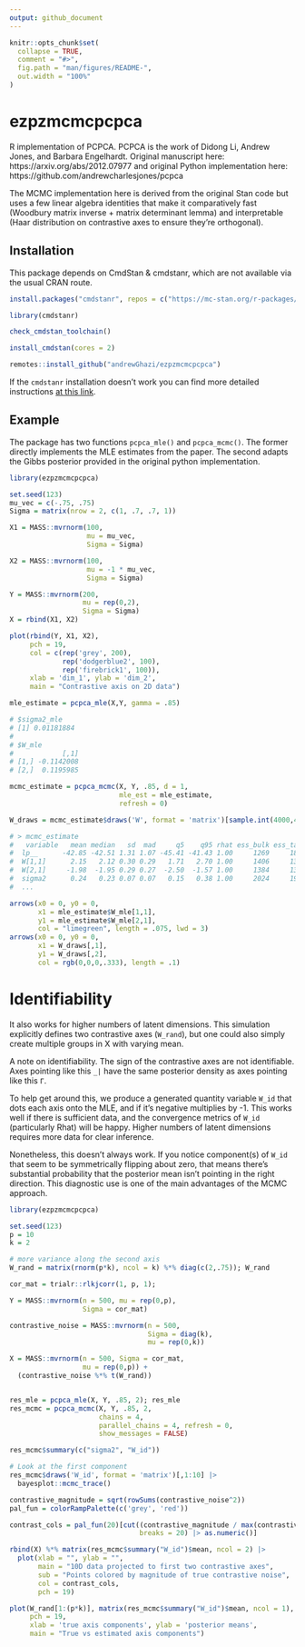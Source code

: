 ```yaml
---
output: github_document
---
```


<!-- README.md is generated from README.Rmd. Please edit that file -->

```r
knitr::opts_chunk$set(
  collapse = TRUE,
  comment = "#>",
  fig.path = "man/figures/README-",
  out.width = "100%"
)
```

# ezpzmcmcpcpca

R implementation of PCPCA. PCPCA is the work of Didong Li, Andrew Jones, and Barbara Engelhardt. Original manuscript here: https://arxiv.org/abs/2012.07977 and original Python implementation here: https://github.com/andrewcharlesjones/pcpca

The MCMC implementation here is derived from the original Stan code but uses a few linear algebra identities  that make it comparatively fast (Woodbury matrix inverse + matrix determinant lemma) and interpretable (Haar distribution on contrastive axes to ensure they're orthogonal).

<!-- badges: start -->
<!-- badges: end -->

## Installation

This package depends on CmdStan & cmdstanr, which are not available via the usual CRAN route. 

```r

install.packages("cmdstanr", repos = c("https://mc-stan.org/r-packages/", getOption("repos")))

library(cmdstanr)

check_cmdstan_toolchain()

install_cmdstan(cores = 2)

remotes::install_github("andrewGhazi/ezpzmcmcpcpca")
```

If the `cmdstanr` installation doesn't work you can find more detailed instructions [at this link](https://mc-stan.org/cmdstanr/). 

## Example

The package has two functions `pcpca_mle()` and `pcpca_mcmc()`. The former directly implements the MLE estimates from the paper. The second adapts the Gibbs posterior provided in the original python implementation. 

```r
library(ezpzmcmcpcpca)

set.seed(123)
mu_vec = c(-.75, .75)
Sigma = matrix(nrow = 2, c(1, .7, .7, 1))

X1 = MASS::mvrnorm(100, 
                   mu = mu_vec,
                   Sigma = Sigma)

X2 = MASS::mvrnorm(100, 
                   mu = -1 * mu_vec,
                   Sigma = Sigma)

Y = MASS::mvrnorm(200, 
                  mu = rep(0,2),
                  Sigma = Sigma)
X = rbind(X1, X2)

plot(rbind(Y, X1, X2),
     pch = 19, 
     col = c(rep('grey', 200), 
             rep('dodgerblue2', 100), 
             rep('firebrick1', 100)),
     xlab = 'dim_1', ylab = 'dim_2',
     main = "Contrastive axis on 2D data")

mle_estimate = pcpca_mle(X,Y, gamma = .85)

# $sigma2_mle
# [1] 0.01181884
# 
# $W_mle
#            [,1]
# [1,] -0.1142008
# [2,]  0.1195985

mcmc_estimate = pcpca_mcmc(X, Y, .85, d = 1,
                           mle_est = mle_estimate, 
                           refresh = 0)

W_draws = mcmc_estimate$draws('W', format = 'matrix')[sample.int(4000,40),]

# > mcmc_estimate
#   variable   mean median   sd  mad     q5    q95 rhat ess_bulk ess_tail
#  lp__      -42.85 -42.51 1.31 1.07 -45.41 -41.43 1.00     1269     1860
#  W[1,1]      2.15   2.12 0.30 0.29   1.71   2.70 1.00     1406     1312
#  W[2,1]     -1.98  -1.95 0.29 0.27  -2.50  -1.57 1.00     1384     1329
#  sigma2      0.24   0.23 0.07 0.07   0.15   0.38 1.00     2024     1901
#  ...

arrows(x0 = 0, y0 = 0,
       x1 = mle_estimate$W_mle[1,1],
       y1 = mle_estimate$W_mle[2,1], 
       col = "limegreen", length = .075, lwd = 3)
arrows(x0 = 0, y0 = 0,
       x1 = W_draws[,1],
       y1 = W_draws[,2], 
       col = rgb(0,0,0,.333), length = .1)
```


# Identifiability 

It also works for higher numbers of latent dimensions. This simulation explicitly defines two contrastive axes (`W_rand`), but one could also simply create multiple groups in X with varying mean. 

A note on identifiability. The sign of the contrastive axes are not identifiable. Axes pointing like this `_|` have the same posterior density as axes pointing like this `Γ`. 

To help get around this, we produce a generated quantity variable `W_id` that dots each axis onto the MLE, and if it's negative multiplies by -1. This works well if there is sufficient data, and the convergence metrics of `W_id` (particularly Rhat) will be happy. Higher numbers of latent dimensions requires more data for clear inference. 

Nonetheless, this doesn't always work. If you notice component(s) of `W_id` that seem to be symmetrically flipping about zero, that means there's substantial probability that the posterior mean isn't pointing in the right direction. This diagnostic use is one of the main advantages of the MCMC approach. 

```r
library(ezpzmcmcpcpca)

set.seed(123)
p = 10
k = 2

# more variance along the second axis
W_rand = matrix(rnorm(p*k), ncol = k) %*% diag(c(2,.75)); W_rand

cor_mat = trialr::rlkjcorr(1, p, 1);

Y = MASS::mvrnorm(n = 500, mu = rep(0,p),
                  Sigma = cor_mat)

contrastive_noise = MASS::mvrnorm(n = 500,
                                  Sigma = diag(k),
                                  mu = rep(0,k))

X = MASS::mvrnorm(n = 500, Sigma = cor_mat,
                  mu = rep(0,p)) +
  (contrastive_noise %*% t(W_rand))


res_mle = pcpca_mle(X, Y, .85, 2); res_mle
res_mcmc = pcpca_mcmc(X, Y, .85, 2, 
                      chains = 4,
                      parallel_chains = 4, refresh = 0,
                      show_messages = FALSE)

res_mcmc$summary(c("sigma2", "W_id"))

# Look at the first component
res_mcmc$draws('W_id', format = 'matrix')[,1:10] |>
  bayesplot::mcmc_trace() 

contrastive_magnitude = sqrt(rowSums(contrastive_noise^2))
pal_fun = colorRampPalette(c('grey', 'red'))

contrast_cols = pal_fun(20)[cut((contrastive_magnitude / max(contrastive_magnitude)),
                                breaks = 20) |> as.numeric()]

rbind(X) %*% matrix(res_mcmc$summary("W_id")$mean, ncol = 2) |> 
  plot(xlab = "", ylab = "",
       main = "10D data projected to first two contrastive axes",
       sub = "Points colored by magnitude of true contrastive noise",
       col = contrast_cols, 
       pch = 19)

plot(W_rand[1:(p*k)], matrix(res_mcmc$summary("W_id")$mean, ncol = 1), 
     pch = 19, 
     xlab = 'true axis components', ylab = 'posterior means', 
     main = "True vs estimated axis components")

```

